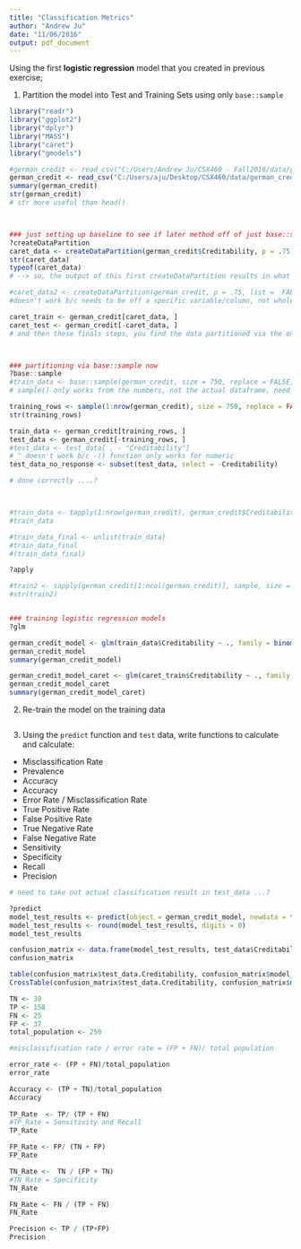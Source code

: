 ---
title: "Classification Metrics"
author: "Andrew Ju"
date: "11/06/2016"
output: pdf_document
---

Using the first **logistic regression** model that you created in previous exercise; 

1. Partition the model into Test and Training Sets using only `base::sample` 

```{r}
library("readr")
library("ggplot2")
library("dplyr")
library("MASS")
library("caret")
library("gmodels")

#german_credit <- read_csv("C:/Users/Andrew Ju/CSX460 - Fall2016/data/german_credit.csv")
german_credit <- read_csv("C:/Users/aju/Desktop/CSX460/data/german_credit.csv")
summary(german_credit)
str(german_credit)
# str more useful than head() 



### just setting up baseline to see if later method off of just base::sample is done correctly
?createDataPartition
caret_data <- createDataPartition(german_credit$Creditability, p = .75, list =  FALSE)
str(caret_data)
typeof(caret_data)
# --> so, the output of this first createDataPartition results in what ...? just a single vector?

#caret_data2 <- createDataPartition(german_credit, p = .75, list =  FALSE)
#doesn't work b/c needs to be off a specific variable/column, not whole table 

caret_train <- german_credit[caret_data, ]
caret_test <- german_credit[-caret_data, ]
# and then these finals steps, you find the data partitioned via the one column/variable, but then all the other variables aren't necessarily evenly weighed



### partitioning via base::sample now 
?base::sample
#train_data <- base::sample(german_credit, size = 750, replace = FALSE, prob = .75)
# sample() only works from the numbers, not the actual dataframe, need nrow(), why ^ doesn't work

training_rows <- sample(1:nrow(german_credit), size = 750, replace = FALSE)
str(training_rows)

train_data <- german_credit[training_rows, ]
test_data <- german_credit[-training_rows, ]
#test_data <- test_data[ , - "Creditability"]
# ^ doesn't work b/c -() function only works for numeric 
test_data_no_response <- subset(test_data, select = -Creditability)

# done correctly ....? 



#train_data <- tapply(1:nrow(german_credit), german_credit$Creditability ,sample, size = 750)
#train_data

#train_data_final <- unlist(train_data)
#train_data_final
#(train_data_final)

?apply 

#train2 <- sapply(german_credit[1:ncol(german_credit)], sample, size = 750)
#str(train2)


### training logistic regression models
?glm

german_credit_model <- glm(train_data$Creditability ~ ., family = binomial(link = "logit"), data = train_data)
german_credit_model
summary(german_credit_model)

german_credit_model_caret <- glm(caret_train$Creditability ~ ., family = binomial(link = "logit"), data = caret_train)
german_credit_model_caret
summary(german_credit_model_caret)

```

2. Re-train the model on the training data 

```{r}

```

3. Using the `predict` function and `test` data, write functions to calculate and 
calculate: 

* Misclassification Rate
* Prevalence 
* Accuracy
* Accuracy
* Error Rate / Misclassification Rate
* True Positive Rate  
* False Positive Rate
* True Negative Rate  
* False Negative Rate 
* Sensitivity 
* Specificity 
* Recall 
* Precision

```{r, echo=FALSE}

# need to take out actual classification result in test_data ...?

?predict
model_test_results <- predict(object = german_credit_model, newdata = test_data_no_response, type = "response")
model_test_results <- round(model_test_results, digits = 0)
model_test_results

confusion_matrix <- data.frame(model_test_results, test_data$Creditability)
confusion_matrix

table(confusion_matrix$test_data.Creditability, confusion_matrix$model_test_results)
CrossTable(confusion_matrix$test_data.Creditability, confusion_matrix$model_test_results)

TN <- 30
TP <- 158
FN <- 25
FP <- 37
total_population <- 250

#misclassification rate / error rate = (FP + FN)/ total population

error_rate <- (FP + FN)/total_population
error_rate

Accuracy <- (TP + TN)/total_population
Accuracy
  
TP_Rate  <- TP/ (TP + FN)
#TP_Rate = Sensitivity and Recall
TP_Rate

FP_Rate <- FP/ (TN + FP)
FP_Rate

TN_Rate <-  TN / (FP + TN)
#TN_Rate = Specificity
TN_Rate

FN_Rate <- FN / (TP + FN)
FN_Rate

Precision <- TP / (TP+FP)
Precision



```
